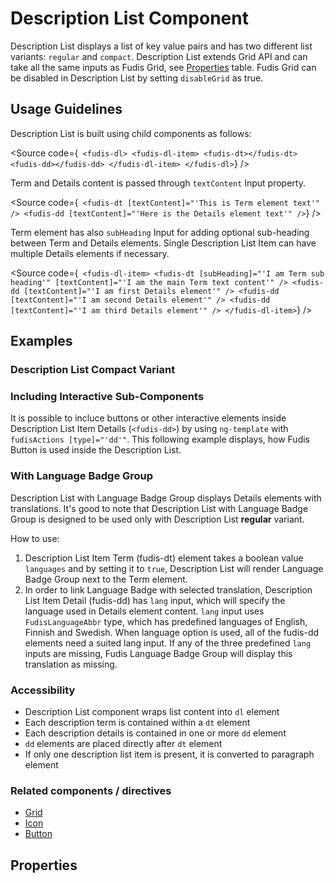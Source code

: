 
<Meta title="Components/Description List" />

# Description List Component

Description List displays a list of key value pairs and has two different list variants: `regular` and `compact`.
Description List extends Grid API and can take all the same inputs as Fudis Grid, see [Properties](#properties) table. Fudis Grid can be disabled in Description List by setting `disableGrid` as true.

## Usage Guidelines

Description List is built using child components as follows:

<Source
  code={`
<fudis-dl>
  <fudis-dl-item>
    <fudis-dt></fudis-dt>
    <fudis-dd></fudis-dd>
  </fudis-dl-item>
</fudis-dl>`}
/>

Term and Details content is passed through `textContent` Input property.

<Source
  code={`
<fudis-dt [textContent]="'This is Term element text'" />
<fudis-dd [textContent]="'Here is the Details element text'" />`}
/>

Term element has also `subHeading` Input for adding optional sub-heading between Term and Details elements. Single Description List Item can have multiple Details elements if necessary.

<Source
  code={`
<fudis-dl-item>
  <fudis-dt [subHeading]="'I am Term sub heading'" [textContent]="'I am the main Term text content'" />
  <fudis-dd [textContent]="'I am first Details element'" />
  <fudis-dd [textContent]="'I am second Details element'" />
  <fudis-dd [textContent]="'I am third Details element'" />
</fudis-dl-item>`}
/>

## Examples

### Description List Compact Variant

<Canvas of={DescriptionListStories.DescriptionList}></Canvas>

### Including Interactive Sub-Components

It is possible to incluce buttons or other interactive elements inside Description List Item Details (`<fudis-dd>`) by using `ng-template` with `fudisActions [type]="'dd'"`. This following example displays, how Fudis Button is used inside the Description List.

<Canvas of={DescriptionListStories.DescriptionListWithSubComponents}></Canvas>

### With Language Badge Group

Description List with Language Badge Group displays Details elements with translations. It's good to note that Description List with Language Badge Group is designed to be used only with Description List **regular** variant.

How to use:

1. Description List Item Term (fudis-dt) element takes a boolean value `languages` and by setting it to `true`, Description List will render Language Badge Group next to the Term element.
2. In order to link Language Badge with selected translation, Description List Item Detail (fudis-dd) has `lang` input, which will specify the language used in Details element content. `lang` input uses `FudisLanguageAbbr` type, which has predefined languages of English, Finnish and Swedish. When language option is used, all of the fudis-dd elements need a suited lang input. If any of the three predefined `lang` inputs are missing, Fudis Language Badge Group will display this translation as missing.

<Canvas of={DescriptionListStories.DescriptionListWithLanguages}></Canvas>

### Accessibility

- Description List component wraps list content into `dl` element
- Each description term is contained within a `dt` element
- Each description details is contained in one or more `dd` element
- `dd` elements are placed directly after `dt` element
- If only one description list item is present, it is converted to paragraph element

### Related components / directives

- [Grid](/docs/components-grid-grid--example)
- [Icon](/docs/components-icon--icon)
- [Button](/docs/components-button--button)

## Properties

<ArgTypes of={DescriptionListComponent} />

